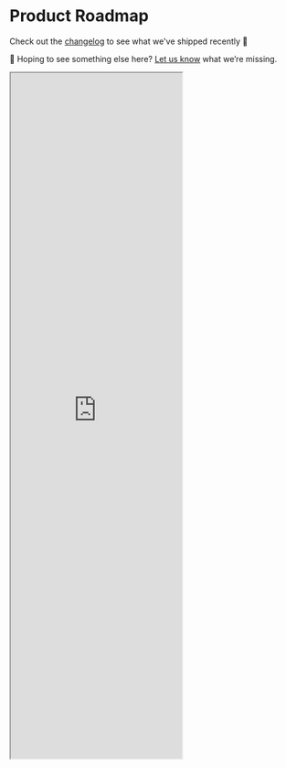 
# Product Roadmap

Check out the [changelog](/changelog) to see what we've shipped recently 🚀

👀 Hoping to see something else here? [Let us know](mailto:support@hashboard.com) what we’re missing.

<Iframe src="https://hashboard.com/roadmap-iframe" height="1200px"/>
